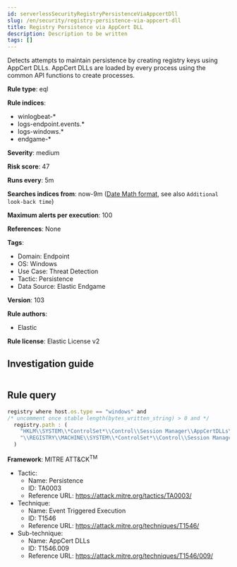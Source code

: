 ```yaml
---
id: serverlessSecurityRegistryPersistenceViaAppcertDll
slug: /en/security/registry-persistence-via-appcert-dll
title: Registry Persistence via AppCert DLL
description: Description to be written
tags: []
---
```


<div id="registry-persistence-via-appcert-dll"></div>

Detects attempts to maintain persistence by creating registry keys using AppCert DLLs. AppCert DLLs are loaded by every process using the common API functions to create processes.

**Rule type**: eql

**Rule indices**: 

* winlogbeat-*
* logs-endpoint.events.*
* logs-windows.*
* endgame-*

**Severity**: medium

**Risk score**: 47

**Runs every**: 5m

**Searches indices from**: now-9m ([Date Math format](((ref))/common-options.html#date-math), see also <DocLink id="serverlessSecurityRulesUiCreate" section="set-the-rules-schedule">`Additional look-back time`</DocLink>)

**Maximum alerts per execution**: 100

**References**: None

**Tags**: 

* Domain: Endpoint
* OS: Windows
* Use Case: Threat Detection
* Tactic: Persistence
* Data Source: Elastic Endgame

**Version**: 103

**Rule authors**: 

* Elastic

**Rule license**: Elastic License v2

## Investigation guide

```markdown

```

## Rule query

```js
registry where host.os.type == "windows" and
/* uncomment once stable length(bytes_written_string) > 0 and */
  registry.path : (
    "HKLM\\SYSTEM\\*ControlSet*\\Control\\Session Manager\\AppCertDLLs\\*",
    "\\REGISTRY\\MACHINE\\SYSTEM\\*ControlSet*\\Control\\Session Manager\\AppCertDLLs\\*"
  )

```

**Framework**: MITRE ATT&CK<sup>TM</sup>

* Tactic:
    * Name: Persistence
    * ID: TA0003
    * Reference URL: https://attack.mitre.org/tactics/TA0003/
* Technique:
    * Name: Event Triggered Execution
    * ID: T1546
    * Reference URL: https://attack.mitre.org/techniques/T1546/
* Sub-technique:
    * Name: AppCert DLLs
    * ID: T1546.009
    * Reference URL: https://attack.mitre.org/techniques/T1546/009/

